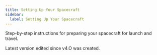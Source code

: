 ```yaml
---
title: Setting Up Your Spacecraft
sidebar:
  label: Setting Up Your Spacecraft
---
```


Step-by-step instructions for preparing your spacecraft for launch and travel.

Latest version edited since v4.O was created.